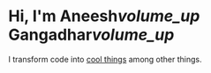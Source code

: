 <link href="https://fonts.googleapis.com/icon?family=Material+Icons" rel="stylesheet"></link>
<link href="/custom.css" rel="stylesheet"></link>

# Hi, I'm Aneesh<i class="material-icons play" id="aneesh">volume_up</i> Gangadhar<i class="material-icons play" id="gangadhar">volume_up</i>

I transform code into [cool things](https://aneeshmg.github.io/Javascript) among other things.
